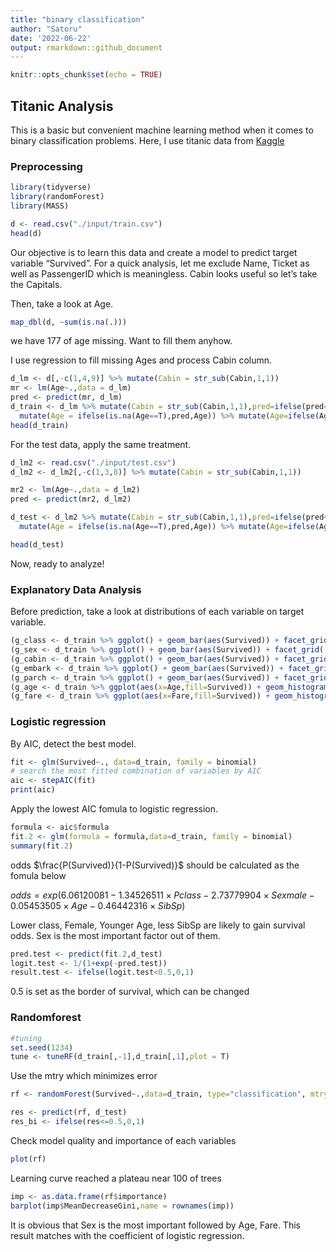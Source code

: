 ```yaml
---
title: "binary classification"
author: "Satoru"
date: '2022-06-22'
output: rmarkdown::github_document
---
```


```r
knitr::opts_chunk$set(echo = TRUE)
```

## Titanic Analysis

This is a basic but convenient machine learning method when it comes to binary classification problems.
Here, I use titanic data from [Kaggle](https://www.kaggle.com/competitions/titanic/data)

### Preprocessing
```r
library(tidyverse)
library(randomForest)
library(MASS)
```

```r
d <- read.csv("./input/train.csv")
head(d)
```
Our objective is to learn this data and create a model to predict target variable "Survived".
For a quick analysis, let me exclude Name, Ticket as well as PassengerID which is meaningless.
Cabin looks useful so let's take the Capitals.

Then, take a look at Age.
```r
map_dbl(d, ~sum(is.na(.)))
```
we have 177 of age missing. Want to fill them anyhow.

I use regression to fill missing Ages and process Cabin column.

```r
d_lm <- d[,-c(1,4,9)] %>% mutate(Cabin = str_sub(Cabin,1,1))
mr <- lm(Age~.,data = d_lm)
pred <- predict(mr, d_lm)
d_train <- d_lm %>% mutate(Cabin = str_sub(Cabin,1,1),pred=ifelse(pred<0,0,pred)) %>% 
  mutate(Age = ifelse(is.na(Age==T),pred,Age)) %>% mutate(Age=ifelse(Age<0,0,Age),Survived=factor(Survived,levels=c(0,1))) %>% dplyr::select(-pred)
head(d_train)
```
For the test data, apply the same treatment.
```r
d_lm2 <- read.csv("./input/test.csv")
d_lm2 <- d_lm2[,-c(1,3,8)] %>% mutate(Cabin = str_sub(Cabin,1,1))

mr2 <- lm(Age~.,data = d_lm2)
pred <- predict(mr2, d_lm2)

d_test <- d_lm2 %>% mutate(Cabin = str_sub(Cabin,1,1),pred=ifelse(pred<0,0,pred)) %>% 
  mutate(Age = ifelse(is.na(Age==T),pred,Age)) %>% mutate(Age=ifelse(Age<0,0,Age)) %>% dplyr::select(-pred)

head(d_test)
```

Now, ready to analyze!

### Explanatory Data Analysis
Before prediction, take a look at distributions of each variable on target variable.
```r
(g_class <- d_train %>% ggplot() + geom_bar(aes(Survived)) + facet_grid(.~Pclass) + labs(title="PClass"))
(g_sex <- d_train %>% ggplot() + geom_bar(aes(Survived)) + facet_grid(.~Sex) + labs(title="Sex"))
(g_cabin <- d_train %>% ggplot() + geom_bar(aes(Survived)) + facet_grid(.~Cabin) + labs(title="Cabin"))
(g_embark <- d_train %>% ggplot() + geom_bar(aes(Survived)) + facet_grid(.~Embarked) + labs(title="Embarked"))
(g_parch <- d_train %>% ggplot() + geom_bar(aes(Survived)) + facet_grid(.~Parch) + labs(title="Parch"))
(g_age <- d_train %>% ggplot(aes(x=Age,fill=Survived)) + geom_histogram(alpha=.4) + labs(title="Age"))
(g_fare <- d_train %>% ggplot(aes(x=Fare,fill=Survived)) + geom_histogram(alpha=.4) + labs(title="Fare"))
```
### Logistic regression

By AIC, detect the best model.
```r
fit <- glm(Survived~., data=d_train, family = binomial)
# search the most fitted combination of variables by AIC
aic <- stepAIC(fit)
print(aic)
```

Apply the lowest AIC fomula to logistic regression.
```r
formula <- aic$formula
fit.2 <- glm(formula = formula,data=d_train, family = binomial)
summary(fit.2)
```
odds $\frac{P(Survived)}{1-P(Survived)}$ should be calculated as the fomula below

$odds = exp(6.06120081 - 1.34526511\times Pclass - 2.73779904\times Sexmale - 0.05453505\times Age - 0.46442316\times SibSp)$

Lower class, Female, Younger Age, less SibSp are likely to gain survival odds.
Sex is the most important factor out of them.

```r
pred.test <- predict(fit.2,d_test)
logit.test <- 1/(1+exp(-pred.test))
result.test <- ifelse(logit.test<0.5,0,1) 
```
0.5 is set as the border of survival, which can be changed

### Randomforest
```r
#tuning
set.seed(1234)
tune <- tuneRF(d_train[,-1],d_train[,1],plot = T)
```

Use the mtry which minimizes error
```r

rf <- randomForest(Survived~.,data=d_train, type="classification", mtry = tune[which.min(tune[, 2]), 1])

res <- predict(rf, d_test)
res_bi <- ifelse(res<=0.5,0,1)
```

Check model quality and importance of each variables

```r
plot(rf)
```
Learning curve reached a plateau near 100 of trees

```r
imp <- as.data.frame(rf$importance)
barplot(imp$MeanDecreaseGini,name = rownames(imp))
```

It is obvious that Sex is the most important followed by Age, Fare.
This result matches with the coefficient of logistic regression.